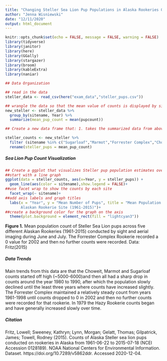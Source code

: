 ```yaml
---
title: "Changing Steller Sea Lion Pup Populations in Alaska Rookeries Observed by Aerial Imaging and Sight Count (1961-2015)"
author: "Jenna Wisniewski"
date: "12/11/2020"
output: html_document
---
```


```r
knitr::opts_chunk$set(echo = FALSE, message = FALSE, warning = FALSE)
library(tidyverse)
library(janitor)
library(here)
library(GGally)
library(stargazer)
library(broom)
library(kableExtra)
library(naniar)
```

```r
## Data Organization

## read in the data
steller_data <- read_csv(here("exam_data","steller_pups.csv"))

```

```r
## wrangle the data so that the mean value of counts is displayed by site and year
new_steller <- steller_data %>% 
  group_by(sitename, Year) %>% 
  summarize(mean_pup_count = mean(pupcount))

```

```r
## Create a new data frame that: 1. takes the summarized data from above and only keeps observations from sites Sugarloaf, Marmot, Forrester Complex, Chowiet, and Hazy 2. Only keeps the columns containing the site name, year, and pup count (this was already done from the previous code) 3. renames the column containing pup counts to steller_pups 

steller_counts <- new_steller %>% 
  filter (sitename %in% c("Sugarloaf","Marmot","Forrester Complex","Chowiet", "Hazy")) %>%
  rename(steller_pups = mean_pup_count)
```

##### **Sea Lion Pup Count Visualization**
```r
## Create a ggplot that visualizes Steller pup population estimates over time for the five sites 
##start with a line graph
ggplot(data = steller_counts, aes(x=Year, y = steller_pups)) +
  geom_line(aes(color = sitename),show.legend = FALSE)+
##use facet wrap to show the counts by each site
  facet_wrap(~ sitename)+
##add axis labels and graph titles
  labs(x = "Year", y = "Mean Number of Pups", title = "Mean Population Count of Steller Sea Lion Pups Per 
       Alaskan Rookerie Site (1961-2015)")+
##create a background color for the graph on the axis
  theme(plot.background = element_rect(fill = "lightcyan3"))
```


**Figure 1.** Mean population count of Steller Sea Lion pups across five different Alaskan Rookeries (1961-2015) conducted by sight and aerial imaging during June and July. The Forrester Complex Rookerie recorded a 0 value for 2002 and then no further counts were recorded. Data: Fritz(2015)

##### **Data Trends**
Main trends from this data are that the Choweit, Marmot and Sugarloaf counts started off high (~5000-6000)and then all had a sharp drop in counts around the year 1980 to 1990, after which the population slowly declined until the least three years where counts have increased slightly. The Forrester Complex maintained a relatively steady count from years 1961-1998 until counts dropped to 0 in 2002 and then no further counts were recorded for that rookerie. In 1979 the Hazy Rookerie counts began and have generally increased slowly over time. 

##### **Citation** 
Fritz, Lowell; Sweeney, Kathryn; Lynn, Morgan; Gelatt, Thomas; Gilpatrick, James; Towell, Rodney (2015). Counts of Alaska Steller sea lion pups conducted on rookeries in Alaska from 1961-06-22 to 2015-07-18 (NCEI Accession 0128189). NOAA National Centers for Environmental Information. Dataset. https://doi.org/10.7289/v5862ddr. Accessed 2020-12-04.